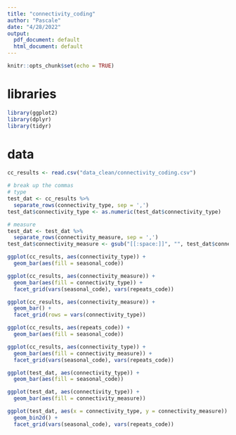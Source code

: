 ```yaml
---
title: "connectivity_coding"
author: "Pascale"
date: "4/28/2022"
output:
  pdf_document: default
  html_document: default
---
```


```r
knitr::opts_chunk$set(echo = TRUE)
```

# libraries 
```r
library(ggplot2)
library(dplyr)
library(tidyr)
```
# data
```r
cc_results <- read.csv("data_clean/connectivity_coding.csv")

# break up the commas
# type
test_dat <- cc_results %>%
  separate_rows(connectivity_type, sep = ',')
test_dat$connectivity_type <- as.numeric(test_dat$connectivity_type)

# measure
test_dat <- test_dat %>%
  separate_rows(connectivity_measure, sep = ',')
test_dat$connectivity_measure <- gsub("[[:space:]]", "", test_dat$connectivity_measure)
```

```r
ggplot(cc_results, aes(connectivity_type)) +
  geom_bar(aes(fill = seasonal_code))

ggplot(cc_results, aes(connectivity_measure)) +
  geom_bar(aes(fill = connectivity_type)) +
  facet_grid(vars(seasonal_code), vars(repeats_code))

ggplot(cc_results, aes(connectivity_measure)) +
  geom_bar() +
  facet_grid(rows = vars(connectivity_type))

ggplot(cc_results, aes(repeats_code)) +
  geom_bar(aes(fill = seasonal_code))

ggplot(cc_results, aes(connectivity_type)) +
  geom_bar(aes(fill = connectivity_measure)) +
  facet_grid(vars(seasonal_code), vars(repeats_code))
```

```r
ggplot(test_dat, aes(connectivity_type)) +
  geom_bar(aes(fill = seasonal_code))
```

```r
ggplot(test_dat, aes(connectivity_type)) +
  geom_bar(aes(fill = connectivity_measure))
```

```r
ggplot(test_dat, aes(x = connectivity_type, y = connectivity_measure)) +
  geom_bin2d() +
  facet_grid(vars(seasonal_code), vars(repeats_code))
```

```r

```
